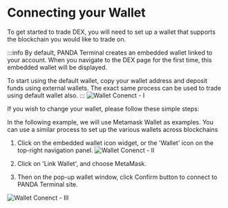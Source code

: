 # Connecting your Wallet

To get started to trade DEX, you will need to set up a wallet that supports the blockchain you would like to trade on.

:::info
By default, PANDA Terminal creates an embedded wallet linked to your account. When you navigate to the DEX page for the first time, this embedded wallet will be displayed.

To start using the default wallet, copy your wallet address and deposit funds using external wallets. The exact same process can be used to trade using default wallet also.
:::
![Wallet Conenct - I](./../../../assets/images/wallet-connect-1.png)

If you wish to change your wallet, please follow these simple steps:

In the following example, we will use Metamask Wallet as examples. You can use a similar process to set up the various wallets across blockchains

1. Click on the embedded wallet icon widget, or the 'Wallet' icon on the top-right navigation panel.
   ![Wallet Conenct - II](./../../../assets/images/wallet-connect-2.png)
2. Click on 'Link Wallet', and choose MetaMask.

3. Then on the pop-up wallet window, click Confirm button to connect to PANDA Terminal site.

![Wallet Conenct - III](./../../../assets/images/wallet-connect-2.png)
